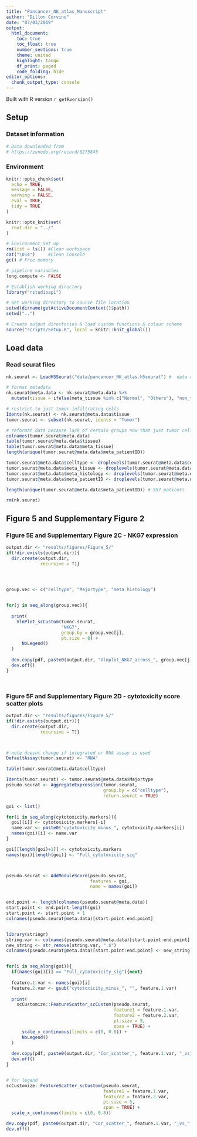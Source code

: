 ```yaml
---
title: "Pancancer_NK_atlas_Manuscript"
author: "Dillon Corvino"
date: "07/03/2019"
output:
  html_document:
    toc: true
    toc_float: true
    number_sections: true
    theme: united
    highlight: tango
    df_print: paged
    code_folding: hide
editor_options: 
  chunk_output_type: console
---
```


Built with R version `r getRversion()`

## Setup {.tabset}

### Dataset information
```r

# Data downloaded from 
# https://zenodo.org/record/8275845


```

### Environment
```r

knitr::opts_chunk$set(
  echo = TRUE,
  message = FALSE,
  warning = FALSE,  
  eval = TRUE, 
  tidy = TRUE
)

knitr::opts_knit$set(
  root.dir = "../"
)

# Environment Set up
rm(list = ls()) #Clean workspace
cat("\014")     #Clean Console
gc() # Free memory

# pipeline variables
long.compute <- FALSE

# Establish working directory
library("rstudioapi")

# Set working directory to source file location
setwd(dirname(getActiveDocumentContext()$path))
setwd("..")

# Create output directories & load custom functions & colour scheme
source("scripts/Setup.R", local = knitr::knit_global())
```

## Load data {.tabset}


### Read seurat files

```r

nk.seurat <- LoadH5Seurat("data/pancancer_NK_atlas.h5seurat") #  data came from pancancer NK atlas github and is called "comb_CD56_CD16_NK.h5seurat"

# format metadata 
nk.seurat@meta.data <- nk.seurat@meta.data %>%
  mutate(tissue = ifelse(meta_tissue %in% c("Normal", "Others"), "non_tumor", as.character(meta_tissue)))

# restrict to just tumor-infiltrating cells
Idents(nk.seurat) <- nk.seurat@meta.data$tissue
tumor.seurat <- subset(nk.seurat, idents = "Tumor")

# reformat data because lack of certain groups now that just tumor cells 
colnames(tumor.seurat@meta.data)
table(tumor.seurat@meta.data$tissue)
table(tumor.seurat@meta.data$meta_tissue)
length(unique(tumor.seurat@meta.data$meta_patientID))

tumor.seurat@meta.data$celltype <- droplevels(tumor.seurat@meta.data$celltype)
tumor.seurat@meta.data$meta_tissue <- droplevels(tumor.seurat@meta.data$meta_tissue)
tumor.seurat@meta.data$meta_histology <- droplevels(tumor.seurat@meta.data$meta_histology)
tumor.seurat@meta.data$meta_patientID <- droplevels(tumor.seurat@meta.data$meta_patientID)

length(unique(tumor.seurat@meta.data$meta_patientID)) # 557 patients

rm(nk.seurat)

```



## Figure 5 and Supplementary Figure 2 {.tabset}


### Figure 5E and Supplementary Figure 2C - NKG7 expression
```r

output.dir <- "results/figures/Figure_5/"
if(!dir.exists(output.dir)){
  dir.create(output.dir, 
             recursive = T)}




group.vec <- c("celltype", "Majortype", "meta_histology")


for(j in seq_along(group.vec)){
  
  print(
    VlnPlot_scCustom(tumor.seurat,
                     "NKG7",
                     group.by = group.vec[j],
                     pt.size = 0) + 
      NoLegend()
  )
  
  dev.copy(pdf, paste0(output.dir, "Vlnplot_NKG7_across_", group.vec[j], "_tumor_only.pdf"))
  dev.off()
}




```

### Figure 5F and Supplementary Figure 2D - cytotoxicity score scatter plots
```r


output.dir <- "results/figures/Figure_5/"
if(!dir.exists(output.dir)){
  dir.create(output.dir, 
             recursive = T)}



# note doesnt change if integrated or RNA assay is used
DefaultAssay(tumor.seurat) <- "RNA"

table(tumor.seurat@meta.data$celltype)

Idents(tumor.seurat) <- tumor.seurat@meta.data$Majortype
pseudo.seurat <- AggregateExpression(tumor.seurat, 
                                     group.by = c("celltype"),
                                     return.seurat = TRUE)

goi <- list()

for(i in seq_along(cytotoxicity.markers)){
  goi[[i]] <- cytotoxicity.markers[-i]
  name.var <- paste0("cytotoxicity_minus_", cytotoxicity.markers[i])
  names(goi)[i] <- name.var
}

goi[[length(goi)+1]] <- cytotoxicity.markers
names(goi)[length(goi)] <- "Full_cytotoxicity_sig"



pseudo.seurat <- AddModuleScore(pseudo.seurat,
                                features = goi, 
                                name = names(goi))


end.point <- length(colnames(pseudo.seurat@meta.data))
start.point <- end.point-length(goi)
start.point <- start.point + 1
colnames(pseudo.seurat@meta.data)[start.point:end.point]


library(stringr)
string.var <- colnames(pseudo.seurat@meta.data)[start.point:end.point]
new_string <- str_remove(string.var, ".$")
colnames(pseudo.seurat@meta.data)[start.point:end.point] <- new_string


for(i in seq_along(goi)){
  if(names(goi)[i] == "Full_cytotoxicity_sig"){next}
  
  feature.1.var <- names(goi)[i]
  feature.2.var <- gsub("cytotoxicity_minus_", "", feature.1.var)
  
  print(
    scCustomize::FeatureScatter_scCustom(pseudo.seurat, 
                                         feature1 = feature.1.var,
                                         feature2 = feature.2.var,
                                         pt.size = 5,
                                         span = TRUE) + 
      scale_x_continuous(limits = c(0, 0.8)) + 
      NoLegend()
  )
  
  dev.copy(pdf, paste0(output.dir, "Cor_scatter_", feature.1.var, "_vs_", feature.2.var, "_tumor_only.pdf"))
  dev.off()
}


# for legend
scCustomize::FeatureScatter_scCustom(pseudo.seurat, 
                                     feature1 = feature.1.var,
                                     feature2 = feature.2.var,
                                     pt.size = 5,
                                     span = TRUE) + 
  scale_x_continuous(limits = c(0, 0.8))

dev.copy(pdf, paste0(output.dir, "Cor_scatter_", feature.1.var, "_vs_", feature.2.var, "_tumor_only_forlegend.pdf"))
dev.off()


```

